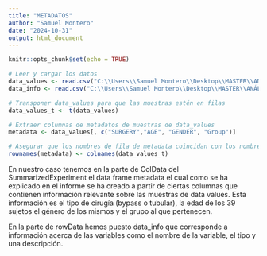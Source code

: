 ---
title: "METADATOS"
author: "Samuel Montero"
date: "2024-10-31"
output: html_document
---

```{r setup, include=FALSE}
knitr::opts_chunk$set(echo = TRUE)
```

```{r}
# Leer y cargar los datos 
data_values <- read.csv("C:\\Users\\Samuel Montero\\Desktop\\MASTER\\ANÁLISIS DE DATOS ÓMICOS\\PEC1\\DataValues_S013.csv",row.names = 1)
data_info <- read.csv("C:\\Users\\Samuel Montero\\Desktop\\MASTER\\ANÁLISIS DE DATOS ÓMICOS\\PEC1\\DataInfo_S013.csv",row.names = 1)

```


```{r}
# Transponer data_values para que las muestras estén en filas
data_values_t <- t(data_values)

# Extraer columnas de metadatos de muestras de data_values
metadata <- data_values[, c("SURGERY","AGE", "GENDER", "Group")]

# Asegurar que los nombres de fila de metadata coincidan con los nombres de columna de data_values_t
rownames(metadata) <- colnames(data_values_t)
```

En nuestro caso tenemos en la parte de ColData del SummarizedExperiment el data frame metadata el cual como se ha explicado en el informe se ha creado a partir de ciertas columnas que contienen información relevante sobre las muestras de data values. Esta información es el tipo de cirugía (bypass o tubular), la edad de los 39 sujetos el género de los mismos y el grupo al que pertenecen. 

En la parte de rowData hemos puesto data_info que corresponde a información acerca de las variables como el nombre de la variable, el tipo y una descripción.

